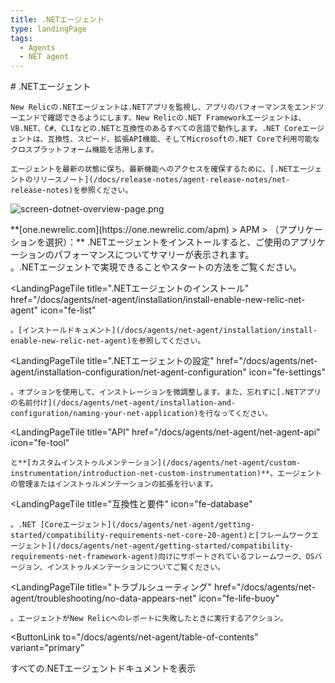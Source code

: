 ```yaml
---
title: .NETエージェント
type: landingPage
tags:
  - Agents
  - NET agent
---
```


<LandingPageHero>
  <HeroContent>
    # .NETエージェント

    New Relicの.NETエージェントは.NETアプリを監視し、アプリのパフォーマンスをエンドツーエンドで確認できるようにします。New Relicの.NET Frameworkエージェントは、VB.NET、C#、CLIなどの.NETと互換性のあるすべての言語で動作します。.NET Coreエージェントは、互換性、スピード、拡張API機能、そしてMicrosoftの.NET Coreで利用可能なクロスプラットフォーム機能を活用します。

    エージェントを最新の状態に保ち、最新機能へのアクセスを確保するために、[.NETエージェントのリリースノート](/docs/release-notes/agent-release-notes/net-release-notes)を参照ください。
  </HeroContent>

  ![screen-dotnet-overview-page.png](./imagess/screen-dotnet-overview-page.png "screen-dotnet-overview-page.png")

  <figcaption>
    **[one.newrelic.com](https://one.newrelic.com/apm) > APM > （アプリケーションを選択）：** .NETエージェントをインストールすると、ご使用のアプリケーションのパフォーマンスについてサマリーが表示されます。
  </figcaption>
</LandingPageHero>

<LandingPageTileGrid>
  <LandingPageTile
    title=".NET向けNew Relicの紹介"
    href="/docs/agents/net-agent/getting-started/introduction-new-relic-net"
    icon="fe-terminal"
  >
    。.NETエージェントで実現できることやスタートの方法をご覧ください。
  </LandingPageTile>

  <LandingPageTile
    title=".NETエージェントのインストール"
    href="/docs/agents/net-agent/installation/install-enable-new-relic-net-agent"
    icon="fe-list"
  >
    。[インストールドキュメント](/docs/agents/net-agent/installation/install-enable-new-relic-net-agent)を参照してください。
  </LandingPageTile>

  <LandingPageTile
    title=".NETエージェントの設定"
    href="/docs/agents/net-agent/installation-configuration/net-agent-configuration"
    icon="fe-settings"
  >
    。オプションを使用して、インストレーションを微調整します。また、忘れずに[.NETアプリの名前付け](/docs/agents/net-agent/installation-and-configuration/naming-your-net-application)を行なってください。
  </LandingPageTile>

  <LandingPageTile
    title="API"
    href="/docs/agents/net-agent/net-agent-api"
    icon="fe-tool"
  >
    と**[カスタムインストゥルメンテーション](/docs/agents/net-agent/custom-instrumentation/introduction-net-custom-instrumentation)**。エージェントの管理またはインストゥルメンテーションの拡張を行います。
  </LandingPageTile>

  <LandingPageTile
    title="互換性と要件"
    icon="fe-database"
  >
    。.NET [Coreエージェント](/docs/agents/net-agent/getting-started/compatibility-requirements-net-core-20-agent)と[フレームワークエージェント](/docs/agents/net-agent/getting-started/compatibility-requirements-net-framework-agent)向けにサポートされているフレームワーク、OSバージョン、インストゥルメンテーションについてご覧ください。
  </LandingPageTile>

  <LandingPageTile
    title="トラブルシューティング"
    href="/docs/agents/net-agent/troubleshooting/no-data-appears-net"
    icon="fe-life-buoy"
  >
    。エージェントがNew Relicへのレポートに失敗したときに実行するアクション。
  </LandingPageTile>
</LandingPageTileGrid>

<ButtonLink
  to="/docs/agents/net-agent/table-of-contents"
  variant="primary"
>
  すべての.NETエージェントドキュメントを表示
</ButtonLink>

